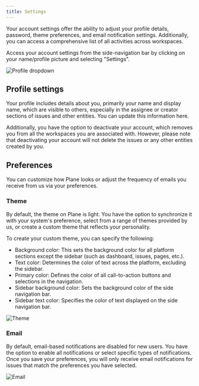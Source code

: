```yaml
---
title: Settings
---
```


Your account settings offer the ability to adjust your profile details, password, theme preferences, and email notification settings. Additionally, you can access a comprehensive list of all activities across workspaces.

Access your account settings from the side-navigation bar by clicking on your name/profile picture and selecting "Settings".

![Profile dropdown](https://media.docs.plane.so/account/account-profile-dropdown.png)
## Profile settings

Your profile includes details about you, primarily your name and display name, which are visible to others, especially in the assignee or creator sections of issues and other entities. You can update this information here.

Additionally, you have the option to deactivate your account, which removes you from all the workspaces you are associated with. However, please note that deactivating your account will not delete the issues or any other entities created by you.

## Preferences

You can customize how Plane looks or adjust the frequency of emails you receive from us via your preferences.

### Theme

By default, the theme on Plane is light. You have the option to synchronize it with your system's preference, select from a range of themes provided by us, or create a custom theme that reflects your personality.

To create your custom theme, you can specify the following:

- Background color: This sets the background color for all platform sections except the sidebar (such as dashboard, issues, pages, etc.).
- Text color: Determines the color of text across the platform, excluding the sidebar.
- Primary color: Defines the color of all call-to-action buttons and selections in the navigation.
- Sidebar background color: Sets the background color of the side navigation bar.
- Sidebar text color: Specifies the color of text displayed on the side navigation bar.

![Theme](https://media.docs.plane.so/account/account-theme.png)

### Email

By default, email-based notifications are disabled for new users. You have the option to enable all notifications or select specific types of notifications. Once you save your preferences, you will only receive email notifications for issues that match the preferences you have selected.

![Email](https://media.docs.plane.so/account/account-email-preferences.png)